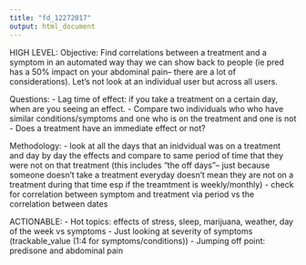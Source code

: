 ```yaml
---
title: "fd_12272017"
output: html_document
---
```


HIGH LEVEL: 
Objective: Find correlations between a treatment and a symptom in an automated way thay we can show back to people (ie pred has a 50% impact on your abdominal pain-- there are a lot of considerations). Let's not look at an individual user but across all users. 

Questions:
- Lag time of effect: if you take a treatment on a certain day, when are you seeing an effect. 
- Compare two individuals who who have similar conditions/symptoms and one who is on the treatment and one is not
- Does a treatment have an immediate effect or not?

Methodology:
- look at all the days that an inidvidual was on a treatment and day by day the effects and compare to same period of time that they were not on that treatment (this includes "the off days"-- just because someone doesn't take a treatment everyday doesn't mean they are not on a treatment during that time esp if the treamtment is weekly/monthly)
- check for correlation between symptom and treatment via period vs the correlation between dates

ACTIONABLE: 
- Hot topics: effects of stress, sleep, marijuana, weather, day of the week vs symptoms 
- Just looking at severity of symptoms (trackable_value (1:4 for symptoms/conditions))
- Jumping off point: predisone and abdominal pain

```r

```

